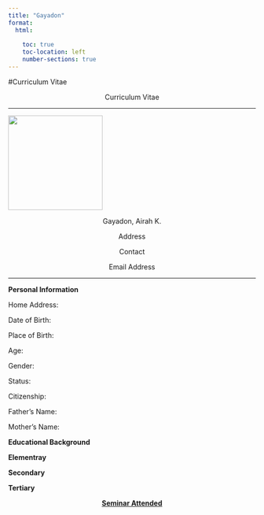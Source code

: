 ---
title: "Gayadon"
format: 
  html:
    
    toc: true
    toc-location: left
    number-sections: true
---

#Curriculum Vitae

<center>

<p>Curriculum Vitae</p>

</center>

<hr>

![](assets/female.png){fig-align="center" width="2in"}

<center>

<p>Gayadon, Airah K.</p>

<p>Address</p>

<p>Contact</p>

<p>Email Address</p>

</center>

<hr>

<b>Personal Information</b>

Home Address:

Date of Birth:

Place of Birth:

Age:

Gender:

Status:

Citizenship:

Father's Name:

Mother's Name:

<b>Educational Background</b>

<b>Elementray</b>

<b>Secondary</b>

<b>Tertiary</b>

<center>

<p><u><b>Seminar Attended</b></u></p>

</center>
